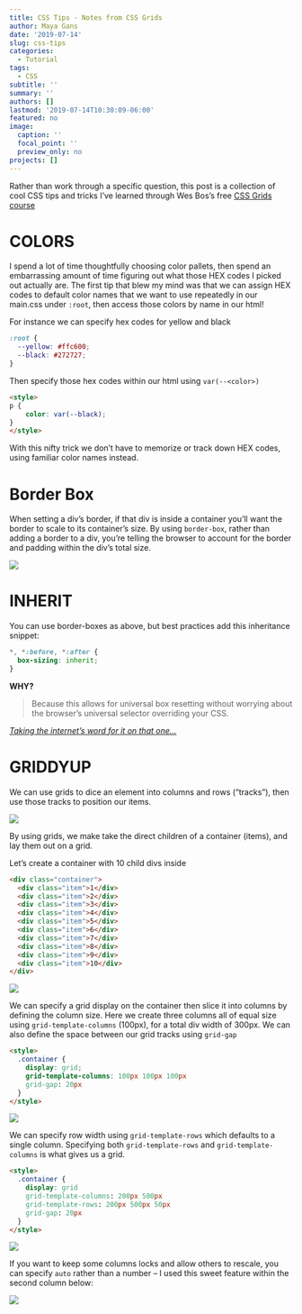 ```yaml
---
title: CSS Tips - Notes from CSS Grids
author: Maya Gans
date: '2019-07-14'
slug: css-tips
categories:
  - Tutorial
tags:
  - CSS
subtitle: ''
summary: ''
authors: []
lastmod: '2019-07-14T10:30:09-06:00'
featured: no
image:
  caption: ''
  focal_point: ''
  preview_only: no
projects: []
---
```


Rather than work through a specific question, this post is a collection of cool CSS tips and tricks I've learned through Wes Bos's free [CSS Grids course](https://courses.wesbos.com)

# COLORS

I spend a lot of time thoughtfully choosing color pallets, then spend an embarrassing amount of time figuring out what those HEX codes I picked out actually are. The first tip that blew my mind was that we can assign HEX codes to default color names that we want to use repeatedly in our main.css under `:root`, then access those colors by name in our html!

For instance we can specify hex codes for yellow and black
```css
:root {
  --yellow: #ffc600;
  --black: #272727;
}
```

Then specify those hex codes within our html using `var(--<color>)`
```html
<style>
p {
    color: var(--black);
}
</style>
```

With this nifty trick we don't have to memorize or track down HEX codes, using familiar color names instead.

# Border Box
When setting a div's border, if that div is inside a container you'll want the border to scale to its container's size. By using `border-box`, rather than adding a border to a div, you're telling the browser to account for the border and padding within the div's total size.

![](img1.png)

# INHERIT
You can use border-boxes as above, but best practices add this inheritance snippet: 

```css
*, *:before, *:after {
  box-sizing: inherit;
}
```


**WHY?** 
  
> Because this allows for universal box resetting without worrying about the browser's universal selector overriding your CSS. 
  
*[Taking the internet's word for it on that one...](https://css-tricks.com/box-sizing/)*

# GRIDDYUP
We can use grids to dice an element into columns and rows ("tracks"), then use those tracks to position our items. 

![](img2.png)

By using grids, we make take the direct children of a container (items), and lay them out on a grid.

Let's create a container with 10 child divs inside
```html
<div class="container">
  <div class="item">1</div>
  <div class="item">2</div>
  <div class="item">3</div>
  <div class="item">4</div>
  <div class="item">5</div>
  <div class="item">6</div>
  <div class="item">7</div>
  <div class="item">8</div>
  <div class="item">9</div>
  <div class="item">10</div>
</div>
```

![](img3.png)

We can specify a grid display on the container then slice it into columns by defining the column size. Here we create three columns all of equal size using `grid-template-columns` (100px), for a total div width of 300px. We can also define the space between our grid tracks using `grid-gap`

```html
<style>
  .container {
    display: grid;
    grid-template-columns: 100px 100px 100px
    grid-gap: 20px
  }
</style>
```

![](img4.png)

We can specify row width using `grid-template-rows` which defaults to a single column. Specifying both `grid-template-rows` and `grid-template-columns` is what gives us a grid.

```html
<style>
  .container {
    display: grid
    grid-template-columns: 200px 500px
    grid-template-rows: 200px 500px 50px
    grid-gap: 20px
  }
</style>
```

![](img5.png)

If you want to keep some columns locks and allow others to rescale, you can specify `auto` rather than a number -- I used this sweet feature within the second column below:

![](gif1.gif)
